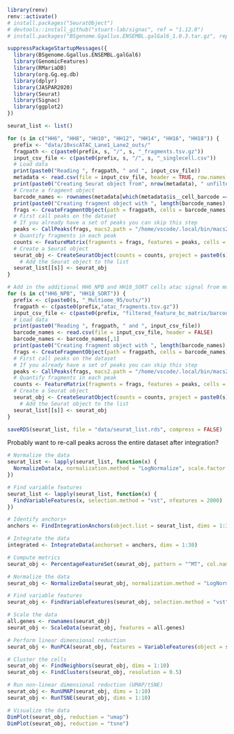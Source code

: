 
```r
library(renv)
renv::activate()
# install.packages("SeuratObject")
# devtools::install_github("stuart-lab/signac", ref = "1.12.0")
# install.packages("BSgenome.Ggallus.ENSEMBL.galGal6_1.0.3.tar.gz", repos = NULL)

suppressPackageStartupMessages({
  library(BSgenome.Ggallus.ENSEMBL.galGal6)
  library(GenomicFeatures)
  library(RMariaDB)
  library(org.Gg.eg.db)
  library(dplyr)
  library(JASPAR2020)
  library(Seurat)
  library(Signac)
  library(ggplot2)
})

seurat_list <- list()

for (s in c("HH6", "HH8", "HH10", "HH12", "HH14", "HH16", "HH18")) {
  prefix <- "data/10xscATAC_Lane1_Lane2_outs/"
  fragpath <- c(paste0(prefix, s, "/", s, "_fragments.tsv.gz"))
  input_csv_file <- c(paste0(prefix, s, "/", s, "_singlecell.csv"))
  # Load data
  print(paste0("Reading ", fragpath, " and ", input_csv_file))
  metadata <- read.csv(file = input_csv_file, header = TRUE, row.names = 1)
  print(paste0("Creating Seurat object from", nrow(metadata), " unfiltered cells cells."))
  # Create a fragment object
  barcode_names <- rownames(metadata[which(metadata$is__cell_barcode == 1), ])
  print(paste0("Creating fragment object with ", length(barcode_names), " cells. (Prefiltered from 10X Genomics)"))
  frags <- CreateFragmentObject(path = fragpath, cells = barcode_names)
  # First call peaks on the dataset
  # If you already have a set of peaks you can skip this step
  peaks <- CallPeaks(frags, macs2.path = "/home/vscode/.local/bin/macs2", effective.genome.size = 1e+09)
  # Quantify fragments in each peak
  counts <- FeatureMatrix(fragments = frags, features = peaks, cells = barcode_names)
  # Create a Seurat object
  seurat_obj <- CreateSeuratObject(counts = counts, project = paste0(s), meta.data = metadata)
    # Add the Seurat object to the list
  seurat_list[[s]] <- seurat_obj
}

# Add in the additional HH6_NPB and HH18_SORT cells atac signal from multiome
for (s in c("HH6_NPB", "HH18_SORT")) {
  prefix <- c(paste0(s, "_Multiome_95/outs/"))
  fragpath <- c(paste0(prefix,"atac_fragments.tsv.gz"))
  input_csv_file <- c(paste0(prefix, "filtered_feature_bc_matrix/barcodes.tsv.gz"))
  # Load data
  print(paste0("Reading ", fragpath, " and ", input_csv_file))
  barcode_names <- read.csv(file = input_csv_file, header = FALSE)
  barcode_names <- barcode_names[,1]
  print(paste0("Creating fragment object with ", length(barcode_names), " cells. (Prefiltered from 10X Genomics)"))
  frags <- CreateFragmentObject(path = fragpath, cells = barcode_names)
  # First call peaks on the dataset
  # If you already have a set of peaks you can skip this step
  peaks <- CallPeaks(frags, macs2.path = "/home/vscode/.local/bin/macs2", effective.genome.size = 1e+09)
  # Quantify fragments in each peak
  counts <- FeatureMatrix(fragments = frags, features = peaks, cells = barcode_names)
  # Create a Seurat object
  seurat_obj <- CreateSeuratObject(counts = counts, project = paste0(s))
    # Add the Seurat object to the list
  seurat_list[[s]] <- seurat_obj
}

saveRDS(seurat_list, file = "data/seurat_list.rds", compress = FALSE)
```

Probably want to re-call peaks across the entire dataset after integration?

```r
# Normalize the data
seurat_list <- lapply(seurat_list, function(x) {
  NormalizeData(x, normalization.method = "LogNormalize", scale.factor = 10000)
})

# Find variable features
seurat_list <- lapply(seurat_list, function(x) {
  FindVariableFeatures(x, selection.method = "vst", nfeatures = 2000)
})

# Identify anchors+
anchors <- FindIntegrationAnchors(object.list = seurat_list, dims = 1:30)

# Integrate the data
integrated <- IntegrateData(anchorset = anchors, dims = 1:30)
```

```r
# Compute metrics
seurat_obj <- PercentageFeatureSet(seurat_obj, pattern = "^MT", col.name = "percent.mt")

# Normalize the data
seurat_obj <- NormalizeData(seurat_obj, normalization.method = "LogNormalize", scale.factor = 10000)

# Find variable features
seurat_obj <- FindVariableFeatures(seurat_obj, selection.method = "vst", nfeatures = 2000)

# Scale the data
all.genes <- rownames(seurat_obj)
seurat_obj <- ScaleData(seurat_obj, features = all.genes)

# Perform linear dimensional reduction
seurat_obj <- RunPCA(seurat_obj, features = VariableFeatures(object = seurat_obj))

# Cluster the cells
seurat_obj <- FindNeighbors(seurat_obj, dims = 1:10)
seurat_obj <- FindClusters(seurat_obj, resolution = 0.5)

# Run non-linear dimensional reduction (UMAP/tSNE)
seurat_obj <- RunUMAP(seurat_obj, dims = 1:10)
seurat_obj <- RunTSNE(seurat_obj, dims = 1:10)

# Visualize the data
DimPlot(seurat_obj, reduction = "umap")
DimPlot(seurat_obj, reduction = "tsne")
```